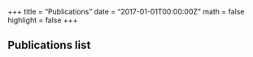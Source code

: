 +++
title = "Publications"
date = "2017-01-01T00:00:00Z"
math = false
highlight = false
+++

## Publications list
